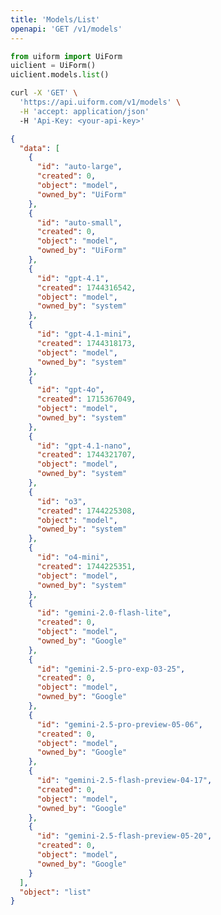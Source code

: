 ```yaml
---
title: 'Models/List'
openapi: 'GET /v1/models'
---
```


<RequestExample>


```python python
from uiform import UiForm
uiclient = UiForm()
uiclient.models.list()
```


```bash curl
curl -X 'GET' \
  'https://api.uiform.com/v1/models' \
  -H 'accept: application/json'
  -H 'Api-Key: <your-api-key>'
```

</RequestExample>


<ResponseExample>

```json 200
{
  "data": [
    {
      "id": "auto-large",
      "created": 0,
      "object": "model",
      "owned_by": "UiForm"
    },
    {
      "id": "auto-small",
      "created": 0,
      "object": "model",
      "owned_by": "UiForm"
    },
    {
      "id": "gpt-4.1",
      "created": 1744316542,
      "object": "model",
      "owned_by": "system"
    },
    {
      "id": "gpt-4.1-mini",
      "created": 1744318173,
      "object": "model",
      "owned_by": "system"
    },
    {
      "id": "gpt-4o",
      "created": 1715367049,
      "object": "model",
      "owned_by": "system"
    },
    {
      "id": "gpt-4.1-nano",
      "created": 1744321707,
      "object": "model",
      "owned_by": "system"
    },
    {
      "id": "o3",
      "created": 1744225308,
      "object": "model",
      "owned_by": "system"
    },
    {
      "id": "o4-mini",
      "created": 1744225351,
      "object": "model",
      "owned_by": "system"
    },
    {
      "id": "gemini-2.0-flash-lite",
      "created": 0,
      "object": "model",
      "owned_by": "Google"
    },
    {
      "id": "gemini-2.5-pro-exp-03-25",
      "created": 0,
      "object": "model",
      "owned_by": "Google"
    },
    {
      "id": "gemini-2.5-pro-preview-05-06",
      "created": 0,
      "object": "model",
      "owned_by": "Google"
    },
    {
      "id": "gemini-2.5-flash-preview-04-17",
      "created": 0,
      "object": "model",
      "owned_by": "Google"
    },
    {
      "id": "gemini-2.5-flash-preview-05-20",
      "created": 0,
      "object": "model",
      "owned_by": "Google"
    }
  ],
  "object": "list"
}
```


</ResponseExample>

